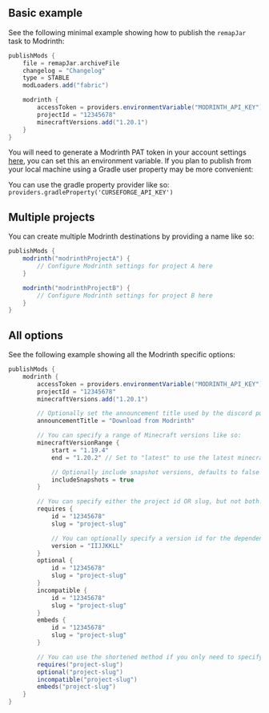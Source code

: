 ## Basic example
See the following minimal example showing how to publish the `remapJar` task to Modrinth:
```groovy
publishMods {
    file = remapJar.archiveFile
    changelog = "Changelog"
    type = STABLE
    modLoaders.add("fabric")

    modrinth {
        accessToken = providers.environmentVariable("MODRINTH_API_KEY")
        projectId = "12345678"
        minecraftVersions.add("1.20.1")
    }
}

```

You will need to generate a Modrinth PAT token in your account settings [here](https://modrinth.com/settings/pats), you can set this an environment variable.
If you plan to publish from your local machine using a Gradle user property may be more convenient:

You can use the gradle property provider like so:
`providers.gradleProperty('CURSEFORGE_API_KEY')`


## Multiple projects
You can create multiple Modrinth destinations by providing a name like so:
```groovy
publishMods {
    modrinth("modrinthProjectA") {
        // Configure Modrinth settings for project A here
    }

    modrinth("modrinthProjectB") {
        // Configure Modrinth settings for project B here
    }
}
```
## All options
See the following example showing all the Modrinth specific options:
```groovy
publishMods {
    modrinth {
        accessToken = providers.environmentVariable("MODRINTH_API_KEY")
        projectId = "12345678"
        minecraftVersions.add("1.20.1")

        // Optionally set the announcement title used by the discord publisher
        announcementTitle = "Download from Modrinth"

        // You can specify a range of Minecraft versions like so:
        minecraftVersionRange {
            start = "1.19.4"
            end = "1.20.2" // Set to "latest" to use the latest minecraft version

            // Optionally include snapshot versions, defaults to false
            includeSnapshots = true
        }

        // You can specify either the project id OR slug, but not both.
        requires {
            id = "12345678"
            slug = "project-slug"

            // You can optionally specify a version id for the dependency
            version = "IIJJKKLL"
        }
        optional {
            id = "12345678"
            slug = "project-slug"
        }
        incompatible {
            id = "12345678"
            slug = "project-slug"
        }
        embeds {
            id = "12345678"
            slug = "project-slug"
        }

        // You can use the shortened method if you only need to specify the slug
        requires("project-slug")
        optional("project-slug")
        incompatible("project-slug")
        embeds("project-slug")
    }
}
```